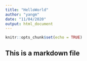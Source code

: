 ```yaml
---
title: "HelloWorld"
author: "yangm"
date: "11/04/2020"
output: html_document
---
```


```r
knitr::opts_chunk$set(echo = TRUE)
```

## This is a markdown file
